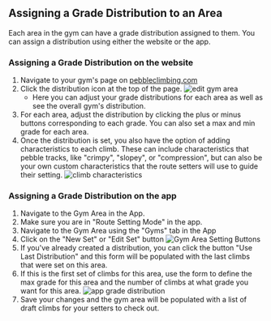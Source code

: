 
## Assigning a Grade Distribution to an Area

<VideoPlaylist videoId="ISSFIWjcvAs" />

Each area in the gym can have a grade distribution assigned to
them. You can assign a distribution using either the website or the app.

### Assigning a Grade Distribution on the website

1. Navigate to your gym's page on [pebbleclimbing.com](https://www.pebbleclimbing.com)
2. Click the distribution icon at the top of the page.
   ![edit gym area](../images/grade-dist-btn.png)
   - Here you can adjust your grade distributions for each area as well as see the overall gym's distribution.
3. For each area, adjust the distribution by clicking the plus or minus buttons corresponding to each grade. You can also set a max and min grade for each area.
4. Once the distribution is set, you also have the option of adding characteristics to each climb. These can include characteristics that pebble tracks, like "crimpy", "slopey", or "compression", but can also be your own custom characteristics that the route setters will use to guide their setting.
   ![climb characteristics](../images/add-char-modal.png)

### Assigning a Grade Distribution on the app

1. Navigate to the Gym Area in the App.
2. Make sure you are in "Route Setting Mode" in the app.
3. Navigate to the Gym Area using the "Gyms" tab in the App
4. Click on the "New Set" or "Edit Set" button
   ![Gym Area Setting Buttons](../images/gym-area-setting-buttons.png)
5. If you've already created a distribution, you can click the button "Use Last Distribution" and this form will be populated with the last climbs that were set on this area.
6. If this is the first set of climbs for this area, use the form to define the max grade for this area and the number of climbs at what grade you want for this area.
   ![app grade distribution](../images/app-grade-distribution.png)
7. Save your changes and the gym area will be populated with a list of draft climbs for your setters to check out.

